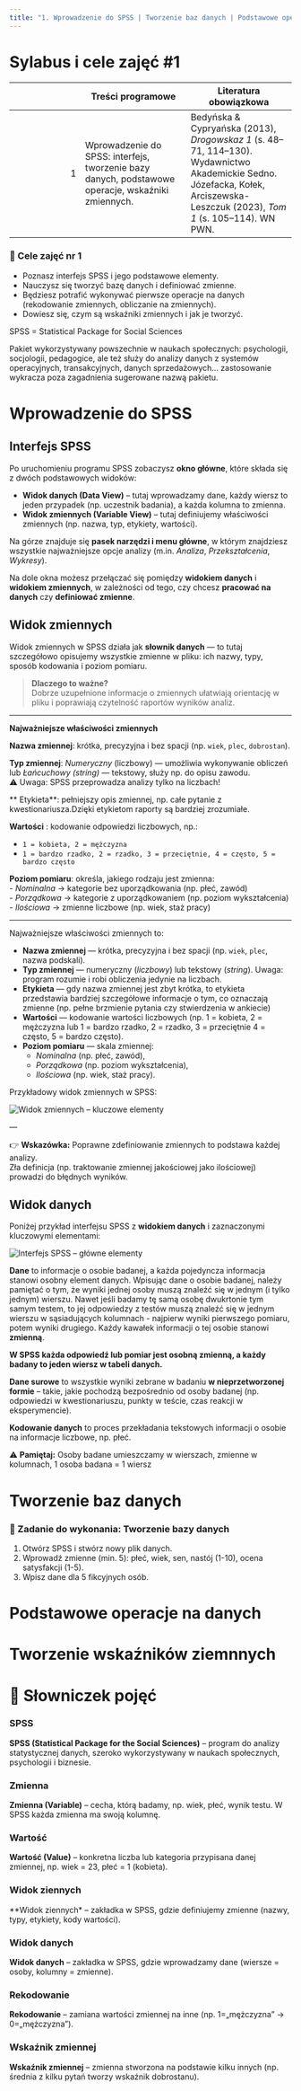 ```yaml
---
title: "1. Wprowadzenie do SPSS | Tworzenie baz danych | Podstawowe operacje na danych | Tworzenie wskaźników zmiennych"
---
```


# Sylabus i cele zajęć #1

|  | Treści programowe | Literatura obowiązkowa |
|-:|---|---|
| 1 | Wprowadzenie do SPSS: interfejs, tworzenie bazy danych, podstawowe operacje, wskaźniki zmiennych. | Bedyńska & Cypryańska (2013), *Drogowskaz 1* (s. 48–71, 114–130). Wydawnictwo Akademickie Sedno.<br>Józefacka, Kołek, Arciszewska-Leszczuk (2023), *Tom 1* (s. 105–114). WN PWN. |



::: callout-tip
### 🎯 Cele zajęć nr 1
- Poznasz interfejs SPSS i jego podstawowe elementy.  
- Nauczysz się tworzyć bazę danych i definiować zmienne.  
- Będziesz potrafić wykonywać pierwsze operacje na danych (rekodowanie zmiennych, obliczanie na zmiennych).
- Dowiesz się, czym są wskaźniki zmiennych i jak je tworzyć. 
:::

SPSS = Statistical Package for Social Sciences 

Pakiet wykorzystywany powszechnie w naukach społecznych: psychologii, socjologii, pedagogice, ale też służy do analizy danych z systemów operacyjnych, transakcyjnych, danych sprzedażowych... zastosowanie wykracza poza zagadnienia sugerowane nazwą pakietu. 

# Wprowadzenie do SPSS

## Interfejs SPSS

Po uruchomieniu programu SPSS zobaczysz **okno główne**, które składa się z dwóch podstawowych widoków:  

- **Widok danych (Data View)** – tutaj wprowadzamy dane, każdy wiersz to jeden przypadek (np. uczestnik badania), a każda kolumna to zmienna.  
- **Widok zmiennych (Variable View)** – tutaj definiujemy właściwości zmiennych (np. nazwa, typ, etykiety, wartości).  

Na górze znajduje się **pasek narzędzi i menu główne**, w którym znajdziesz wszystkie najważniejsze opcje analizy (m.in. *Analiza*, *Przekształcenia*, *Wykresy*).  

Na dole okna możesz przełączać się pomiędzy **widokiem danych** i **widokiem zmiennych**, w zależności od tego, czy chcesz **pracować na danych** czy **definiować zmienne**.  


## Widok zmiennych 
Widok zmiennych w SPSS działa jak **słownik danych** — to tutaj szczegółowo opisujemy wszystkie zmienne w pliku: ich nazwy, typy, sposób kodowania i poziom pomiaru.  

> **Dlaczego to ważne?**  
> Dobrze uzupełnione informacje o zmiennych ułatwiają orientację w pliku i poprawiają czytelność raportów wyników analiz.  

---

**Najważniejsze właściwości zmiennych**

**Nazwa zmiennej**: krótka, precyzyjna i bez spacji (np. `wiek`, `plec`, `dobrostan`).  

**Typ zmiennej**: *Numeryczny* (liczbowy) — umożliwia wykonywanie obliczeń lub *Łańcuchowy (string)* — tekstowy, służy np. do opisu zawodu.  
⚠️ Uwaga: SPSS przeprowadza analizy tylko na liczbach!  

** Etykieta**: pełniejszy opis zmiennej, np. całe pytanie z kwestionariusza.Dzięki etykietom raporty są bardziej zrozumiałe.  

**Wartości** : kodowanie odpowiedzi liczbowych, np.: 

- `1 = kobieta, 2 = mężczyzna`  
- `1 = bardzo rzadko, 2 = rzadko, 3 = przeciętnie, 4 = często, 5 = bardzo często`  

**Poziom pomiaru**: określa, jakiego rodzaju jest zmienna:  
- *Nominalna* → kategorie bez uporządkowania (np. płeć, zawód)  
- *Porządkowa* → kategorie z uporządkowaniem (np. poziom wykształcenia)  
- *Ilościowa* → zmienne liczbowe (np. wiek, staż pracy)  

---

Najważniejsze właściwości zmiennych to:

- **Nazwa zmiennej** — krótka, precyzyjna i bez spacji (np. `wiek`, `plec`, nazwa podskali).  
- **Typ zmiennej** — numeryczny (*liczbowy*) lub tekstowy (*string*). Uwaga: program rozumie i robi obliczenia jedynie na liczbach. 
- **Etykieta** — gdy nazwa zmiennej jest zbyt krótka, to etykieta przedstawia bardziej szczegółowe informacje o tym, co oznaczają zmienne (np. pełne brzmienie pytania czy stwierdzenia w ankiecie)
- **Wartości** — kodowanie wartości liczbowych (np. 1 = kobieta, 2 = mężczyzna lub 1 = bardzo rzadko, 2 = rzadko, 3 = przeciętnie 4 = często, 5 = bardzo często).  
- **Poziom pomiaru** — skala zmiennej:  
  - *Nominalna* (np. płeć, zawód),  
  - *Porządkowa* (np. poziom wykształcenia),  
  - *Ilościowa* (np. wiek, staż pracy).  

Przykładowy widok zmiennych w SPSS:  

 <!-- HTML: obraz + hotspoty -->
<div class="annotated-image">
  <img src="img/widokzmiennych.png" alt="Widok zmiennych – kluczowe elementy">
 
  <!-- 1: Właściwości zmiennych w kolumnach -->
  <a class="hotspot" style="top: 2%; left:27%;"
     href="#opis-1" aria-label="Właściwości zmiennych (w kolumnach)"
     data-label="1" data-tooltip="Właściwości zmiennych (w kolumnach)"></a>
     
  <!-- 2: Właściwości zmiennych w kolumnach -->
  <a class="hotspot" style="top: 10%; left:67%;"
     href="#opis-2" aria-label="Poziom pomiaru poszczególnych zmiennych"
     data-label="2" data-tooltip="Poziom pomiaru poszczególnych zmiennych"></a>
---

::: callout-tip
👉 **Wskazówka:** Poprawne zdefiniowanie zmiennych to podstawa każdej analizy.  
Zła definicja (np. traktowanie zmiennej jakościowej jako ilościowej) prowadzi do błędnych wyników.  
:::


## Widok danych

Poniżej przykład interfejsu SPSS z **widokiem danych** i zaznaczonymi kluczowymi elementami:  

<!-- HTML: obraz + hotspoty -->
<div class="annotated-image">
  <img src="img/spss_interface_data_dobrostan.PNG" alt="Interfejs SPSS – główne elementy">

  <!-- 1:   Pasek narzędzi i menu główne -->
  <a class="hotspot" style="top:-3%; left:25%;"
     href="#opis-1" aria-label="Pasek narzędzi i menu główne"
     data-label="1" data-tooltip="Pasek narzędzi i menu główne"></a>
     
  <!-- 2: Okno główne: Widok danych -->
  <a class="hotspot" style="top:50%; left:40%;"
     href="#opis-2" aria-label="Okno główne: Widok danych"
     data-label="2" data-tooltip="Okno główne: Widok danych"></a>

  <!-- 3: Zmiana widoku zmienne/dane -->
  <a class="hotspot" style="top:92%; left:13%;"
     href="#opis-3" aria-label="Zmiana widoku zmienne/dane"
     data-label="3" data-tooltip="Przełączanie widoków"></a>
</div>

**Dane** to informacje o osobie badanej, a każda pojedyncza informacja stanowi osobny element danych. 
Wpisując dane o osobie badanej, należy pamiętać o tym, że wyniki jednej osoby muszą znaleźć się w jednym (i tylko jednym) wierszu. Nawet jeśli badamy tę samą osobę dwukrtonie tym samym testem, to jej odpowiedzy z testów muszą znaleźć się w jednym wierszu w sąsiadujących kolumnach - najpierw wyniki pierwszego pomiaru, potem wyniki drugiego. Kaźdy kawałek informacji o tej osobie stanowi **zmienną**. 

**W SPSS każda odpowiedź lub pomiar jest osobną zmienną, a każdy badany to jeden wiersz w tabeli danych.  **

**Dane surowe** to wszystkie wyniki zebrane w badaniu **w nieprzetworzonej formie** – takie, jakie pochodzą bezpośrednio od osoby badanej (np. odpowiedzi w kwestionariuszu, punkty w teście, czas reakcji w eksperymencie).  


**Kodowanie danych** to proces przekładania tekstowych informacji o osobie na informacje liczbowe, np. płeć. 


⚠️ **Pamiętaj:** 
Osoby badane umieszczamy w wierszach, zmienne w kolumnach, 
1 osoba badana = 1 wiersz




# Tworzenie baz danych





::: callout-note
### 📝 Zadanie do wykonania: Tworzenie bazy danych
1. Otwórz SPSS i stwórz nowy plik danych.  
2. Wprowadź zmienne (min. 5): płeć, wiek, sen, nastój (1-10), ocena satysfakcji (1-5).
3. Wpisz dane dla 5 fikcyjnych osób. 
:::


# Podstawowe operacje na danych




# Tworzenie wskaźników ziemnnych 




# 📖 Słowniczek pojęć

::: {.panel-tabset}
### SPSS
**SPSS (Statistical Package for the Social Sciences)** – program do analizy statystycznej danych, szeroko wykorzystywany w naukach społecznych, psychologii i biznesie.  

### Zmienna
**Zmienna (Variable)** – cecha, którą badamy, np. wiek, płeć, wynik testu. W SPSS każda zmienna ma swoją kolumnę.  

### Wartość
**Wartość (Value)** – konkretna liczba lub kategoria przypisana danej zmiennej, np. wiek = 23, płeć = 1 (kobieta).  

### Widok ziennych
**Widok ziennych* – zakładka w SPSS, gdzie definiujemy zmienne (nazwy, typy, etykiety, kody wartości).  

### Widok danych
**Widok danych** – zakładka w SPSS, gdzie wprowadzamy dane (wiersze = osoby, kolumny = zmienne).  

### Rekodowanie
**Rekodowanie** – zamiana wartości zmiennej na inne (np. 1=„mężczyzna” → 0=„mężczyzna”).  

### Wskaźnik zmiennej
**Wskaźnik zmiennej** – zmienna stworzona na podstawie kilku innych (np. średnia z kilku pytań tworzy wskaźnik dobrostanu).  
:::

